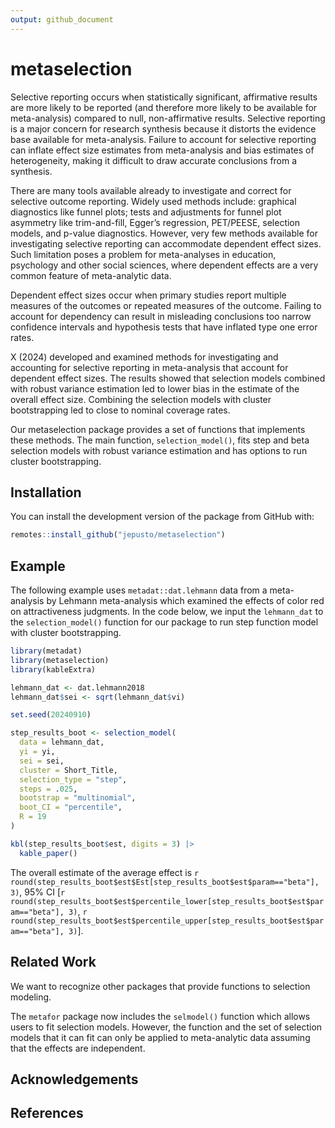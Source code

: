 ```yaml
---
output: github_document
---
```

<!-- README.md is generated from README.Rmd. Please edit that file -->


# metaselection

Selective reporting occurs when statistically significant, affirmative results are more likely to be reported (and therefore more likely to be available for meta-analysis) compared to null, non-affirmative results. 
Selective reporting is a major concern for research synthesis because it distorts the evidence base available for meta-analysis. 
Failure to account for selective reporting can inflate effect size estimates from meta-analysis and bias estimates of heterogeneity, making it difficult to draw accurate conclusions from a synthesis.

There are many tools available already to investigate and correct for selective outcome reporting. 
Widely used methods include: graphical diagnostics like funnel plots; tests and adjustments for funnel plot asymmetry like trim-and-fill, Egger's regression, PET/PEESE, selection models, and p-value diagnostics. 
However, very few methods available for investigating selective reporting can accommodate dependent effect sizes. 
Such limitation poses a problem for meta-analyses in education, psychology and other social sciences, where dependent effects are a very common feature of meta-analytic data.

Dependent effect sizes occur when primary studies report multiple measures of the outcomes or repeated measures of the outcome. 
Failing to account for dependency can result in misleading conclusions too narrow confidence intervals and hypothesis tests that have inflated type one error rates.

X (2024) developed and examined methods for investigating and accounting for selective reporting in meta-analysis that account for dependent effect sizes. The results showed that selection models combined with robust variance estimation led to lower bias in the estimate of the overall effect size. Combining the selection models with cluster bootstrapping led to close to nominal coverage rates. 

Our metaselection package provides a set of functions that implements these methods. The main function, `selection_model()`, fits step and beta selection models with robust variance estimation and has options to run cluster bootstrapping.

## Installation

You can install the development version of the package from GitHub with:
```r
remotes::install_github("jepusto/metaselection")
```

## Example

The following example uses `metadat::dat.lehmann` data from a meta-analysis by Lehmann meta-analysis which examined the effects of color red on attractiveness judgments. 
In the code below, we input the `lehmann_dat` to the `selection_model()` function for our package to run step function model with cluster bootstrapping.

```r
library(metadat)
library(metaselection)
library(kableExtra)

lehmann_dat <- dat.lehmann2018
lehmann_dat$sei <- sqrt(lehmann_dat$vi)

set.seed(20240910)

step_results_boot <- selection_model(
  data = lehmann_dat, 
  yi = yi,
  sei = sei,
  cluster = Short_Title,
  selection_type = "step",
  steps = .025,
  bootstrap = "multinomial",
  boot_CI = "percentile",
  R = 19
)

kbl(step_results_boot$est, digits = 3) |>
  kable_paper()
```

The overall estimate of the average effect is `r round(step_results_boot$est$Est[step_results_boot$est$param=="beta"], 3)`, 95% CI [`r round(step_results_boot$est$percentile_lower[step_results_boot$est$param=="beta"], 3)`, `r round(step_results_boot$est$percentile_upper[step_results_boot$est$param=="beta"], 3)`].

## Related Work

We want to recognize other packages that provide functions to selection modeling.

The `metafor` package now includes the `selmodel()` function which allows users to fit selection models. However, the function and the set of selection models that it can fit can only be applied to meta-analytic data assuming that the effects are independent.

## Acknowledgements


## References
